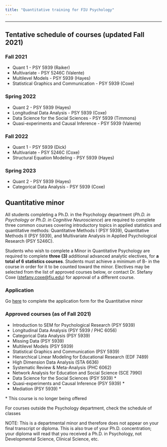 ```yaml
---
title: "Quantitative training for FIU Psychology"
---
```


***

## Tentative schedule of courses (updated Fall 2021)

### **Fall 2021** 

- Quant 1 - PSY 5939 (Raiker)
- Multivariate  - PSY 5246C (Valente)
- Multilevel Models - PSY 5939 (Hayes)
- Statistical Graphics and Communication - PSY 5939 (Coxe)
	
### **Spring 2022**

- Quant 2 - PSY 5939 (Hayes)
- Longitudinal Data Analysis - PSY 5939 (Coxe)
- Data Science for the Social Sciences - PSY 5939 (Timmons)
- Quasi-experiments and Causal Inference - PSY 5939 (Valente)

### **Fall 2022**

- Quant 1 - PSY 5939 (Dick)
- Multivariate  - PSY 5246C (Coxe)
- Structural Equation Modeling - PSY 5939 (Hayes)

### **Spring 2023**

- Quant 2 - PSY 5939 (Hayes)
- Categorical Data Analysis - PSY 5939 (Coxe)

## Quantitative minor 

All students completing a Ph.D. in the Psychology department (*Ph.D. in Psychology or Ph.D. in Cognitive Neuroscience*) are required to complete three common courses covering introductory topics in applied statistics and quantitative methods: Quantitative Methods I (PSY 5939), Quantitative Methods II (PSY 5939), and Multivariate Analysis in Applied Psychological Research (PSY 5246C).
 
Students who wish to complete a Minor in Quantitative Psychology are required to complete **three (3)** additional advanced analytic electives, for **a total of 6 statistics courses**. Students must achieve a minimum of B- in the course in order for it to be counted toward the minor. Electives may be selected from the list of approved courses below, or contact Dr. Stefany Coxe (<stefany.coxe@fiu.edu>) for approval of a different course.

### Application

Go [here](https://webforms.fiu.edu/view.php?id=1426644) to complete the application form for the Quantitative minor

### Approved courses (as of Fall 2021)

- Introduction to SEM for Psychological Research (PSY 5939)
- Longitudinal Data Analysis (PSY 5939 / PHC 6056)
- Categorical Data Analysis (PSY 5939)
- Missing Data (PSY 5939)
- Multilevel Models (PSY 5939)
- Statistical Graphics and Communication (PSY 5939)
- Hierarchical Linear Modeling for Educational Research (EDF 7489)
- High Dimension Data Analysis (STA 6636)
- Systematic Review & Meta-Analysis (PHC 6062)
- Network Analysis for Education and Social Science (SCE 7990)
- Data Science for the Social Sciences (PSY 5939) *
- Quasi-experiments and Causal Inference (PSY 5939) *
- Mediation (PSY 5939) *

\* This course is no longer being offered

For courses outside the Psychology department, check the schedule of classes

NOTE: This is a departmental minor and therefore does not appear on your final transcript or diploma. This is also true of your Ph.D. concentration; your diploma will read that you received a Ph.D. in Psychology, not Developmental Science, Clinical Science, etc.



